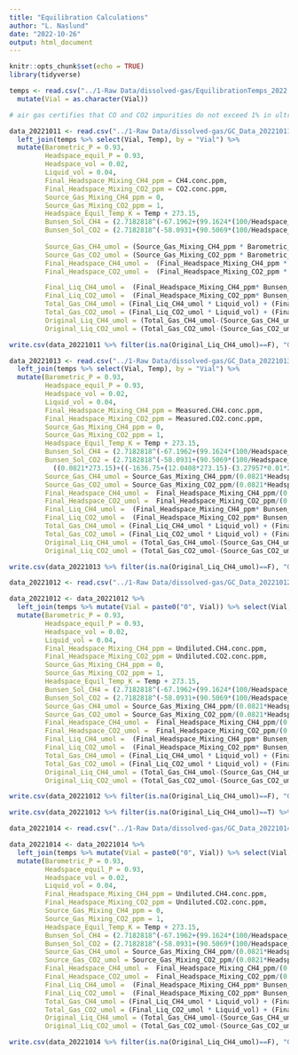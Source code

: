 ```yaml
---
title: "Equilibration Calculations"
author: "L. Naslund"
date: "2022-10-26"
output: html_document
---
```


```r
knitr::opts_chunk$set(echo = TRUE)
library(tidyverse)

temps <- read.csv("../1-Raw Data/dissolved-gas/EquilibrationTemps_2022.csv") %>% 
  mutate(Vial = as.character(Vial))

# air gas certifies that CO and CO2 impurities do not exceed 1% in ultra pure zero air, so as a conservative approach, I set CO2 purge gas concentration to 1 ppm
```

```r
data_20221011 <- read.csv("../1-Raw Data/dissolved-gas/GC_Data_20221011_equil.csv") %>% 
  left_join(temps %>% select(Vial, Temp), by = "Vial") %>% 
  mutate(Barometric_P = 0.93, 
         Headspace_equil_P = 0.93, 
         Headspace_vol = 0.02, 
         Liquid_vol = 0.04, 
         Final_Headspace_Mixing_CH4_ppm = CH4.conc.ppm, 
         Final_Headspace_Mixing_CO2_ppm = CO2.conc.ppm, 
         Source_Gas_Mixing_CH4_ppm = 0, 
         Source_Gas_Mixing_CO2_ppm = 1, 
         Headspace_Equil_Temp_K = Temp + 273.15, 
         Bunsen_Sol_CH4 = (2.7182818^(-67.1962+(99.1624*(100/Headspace_Equil_Temp_K))+(27.9015*log(Headspace_Equil_Temp_K/100)))), 
         Bunsen_Sol_CO2 = (2.7182818^(-58.0931+(90.5069*(100/Headspace_Equil_Temp_K))+(22.294*log(Headspace_Equil_Temp_K/100))))*((0.0821*273.15)+((-1636.75+(12.0408*273.15)-(3.27957*0.01*273.15*273.15)+(3.16528*0.00001*273.15*273.15*273.15))/1000)), 
         
         Source_Gas_CH4_umol = (Source_Gas_Mixing_CH4_ppm * Barometric_P) /(0.0821*Headspace_Equil_Temp_K), 
         Source_Gas_CO2_umol = (Source_Gas_Mixing_CO2_ppm * Barometric_P) /(0.0821*Headspace_Equil_Temp_K), 
         Final_Headspace_CH4_umol =  (Final_Headspace_Mixing_CH4_ppm * Headspace_equil_P)/(0.0821*Headspace_Equil_Temp_K), 
         Final_Headspace_CO2_umol =  (Final_Headspace_Mixing_CO2_ppm * Headspace_equil_P)/(0.0821*Headspace_Equil_Temp_K), 

         Final_Liq_CH4_umol =  (Final_Headspace_Mixing_CH4_ppm* Bunsen_Sol_CH4 * Headspace_equil_P)/(0.0821*Headspace_Equil_Temp_K), 
         Final_Liq_CO2_umol =  (Final_Headspace_Mixing_CO2_ppm* Bunsen_Sol_CO2 * Headspace_equil_P)/(0.0821*Headspace_Equil_Temp_K), 
         Total_Gas_CH4_umol = (Final_Liq_CH4_umol * Liquid_vol) + (Final_Headspace_CH4_umol*Headspace_vol), 
         Total_Gas_CO2_umol = (Final_Liq_CO2_umol * Liquid_vol) + (Final_Headspace_CO2_umol*Headspace_vol), 
         Original_Liq_CH4_umol = (Total_Gas_CH4_umol-(Source_Gas_CH4_umol*Headspace_vol))/Liquid_vol, 
         Original_Liq_CO2_umol = (Total_Gas_CO2_umol-(Source_Gas_CO2_umol*Headspace_vol))/Liquid_vol)

write.csv(data_20221011 %>% filter(is.na(Original_Liq_CH4_umol)==F), "GC_Data_20221011_dissolved.csv", row.names = F)
```


```r
data_20221013 <- read.csv("../1-Raw Data/dissolved-gas/GC_Data_20221013_equil.csv") %>% 
  left_join(temps %>% select(Vial, Temp), by = "Vial") %>% 
  mutate(Barometric_P = 0.93, 
         Headspace_equil_P = 0.93, 
         Headspace_vol = 0.02, 
         Liquid_vol = 0.04, 
         Final_Headspace_Mixing_CH4_ppm = Measured.CH4.conc.ppm, 
         Final_Headspace_Mixing_CO2_ppm = Measured.CO2.conc.ppm, 
         Source_Gas_Mixing_CH4_ppm = 0, 
         Source_Gas_Mixing_CO2_ppm = 1, 
         Headspace_Equil_Temp_K = Temp + 273.15, 
         Bunsen_Sol_CH4 = (2.7182818^(-67.1962+(99.1624*(100/Headspace_Equil_Temp_K))+(27.9015*log(Headspace_Equil_Temp_K/100)))), 
         Bunsen_Sol_CO2 = (2.7182818^(-58.0931+(90.5069*(100/Headspace_Equil_Temp_K))+(22.294*log(Headspace_Equil_Temp_K/100))))*
           ((0.0821*273.15)+((-1636.75+(12.0408*273.15)-(3.27957*0.01*273.15*273.15)+(3.16528*0.00001*273.15*273.15*273.15))/1000)), 
         Source_Gas_CH4_umol = Source_Gas_Mixing_CH4_ppm/(0.0821*Headspace_Equil_Temp_K), 
         Source_Gas_CO2_umol = Source_Gas_Mixing_CO2_ppm/(0.0821*Headspace_Equil_Temp_K), 
         Final_Headspace_CH4_umol =  Final_Headspace_Mixing_CH4_ppm/(0.0821*Headspace_Equil_Temp_K), 
         Final_Headspace_CO2_umol =  Final_Headspace_Mixing_CO2_ppm/(0.0821*Headspace_Equil_Temp_K), 
         Final_Liq_CH4_umol =  (Final_Headspace_Mixing_CH4_ppm* Bunsen_Sol_CH4 * Headspace_equil_P)/(0.0821*Headspace_Equil_Temp_K), 
         Final_Liq_CO2_umol =  (Final_Headspace_Mixing_CO2_ppm* Bunsen_Sol_CO2 * Headspace_equil_P)/(0.0821*Headspace_Equil_Temp_K), 
         Total_Gas_CH4_umol = (Final_Liq_CH4_umol * Liquid_vol) + (Final_Headspace_CH4_umol*Headspace_vol), 
         Total_Gas_CO2_umol = (Final_Liq_CO2_umol * Liquid_vol) + (Final_Headspace_CO2_umol*Headspace_vol), 
         Original_Liq_CH4_umol = (Total_Gas_CH4_umol-(Source_Gas_CH4_umol*Headspace_vol))/Liquid_vol, 
         Original_Liq_CO2_umol = (Total_Gas_CO2_umol-(Source_Gas_CO2_umol*Headspace_vol))/Liquid_vol)

write.csv(data_20221013 %>% filter(is.na(Original_Liq_CH4_umol)==F), "GC_Data_20221013_dissolved.csv", row.names = F)
```

```r
data_20221012 <- read.csv("../1-Raw Data/dissolved-gas/GC_Data_20221012_equil.csv")

data_20221012 <- data_20221012 %>% 
  left_join(temps %>% mutate(Vial = paste0("0", Vial)) %>% select(Vial, Temp), by = "Vial") %>% 
  mutate(Barometric_P = 0.93, 
         Headspace_equil_P = 0.93, 
         Headspace_vol = 0.02, 
         Liquid_vol = 0.04, 
         Final_Headspace_Mixing_CH4_ppm = Undiluted.CH4.conc.ppm, 
         Final_Headspace_Mixing_CO2_ppm = Undiluted.CO2.conc.ppm, 
         Source_Gas_Mixing_CH4_ppm = 0, 
         Source_Gas_Mixing_CO2_ppm = 1, 
         Headspace_Equil_Temp_K = Temp + 273.15, 
         Bunsen_Sol_CH4 = (2.7182818^(-67.1962+(99.1624*(100/Headspace_Equil_Temp_K))+(27.9015*log(Headspace_Equil_Temp_K/100)))), 
         Bunsen_Sol_CO2 = (2.7182818^(-58.0931+(90.5069*(100/Headspace_Equil_Temp_K))+(22.294*log(Headspace_Equil_Temp_K/100))))*((0.0821*273.15)+((-1636.75+(12.0408*273.15)-(3.27957*0.01*273.15*273.15)+(3.16528*0.00001*273.15*273.15*273.15))/1000)), 
         Source_Gas_CH4_umol = Source_Gas_Mixing_CH4_ppm/(0.0821*Headspace_Equil_Temp_K), 
         Source_Gas_CO2_umol = Source_Gas_Mixing_CO2_ppm/(0.0821*Headspace_Equil_Temp_K), 
         Final_Headspace_CH4_umol =  Final_Headspace_Mixing_CH4_ppm/(0.0821*Headspace_Equil_Temp_K), 
         Final_Headspace_CO2_umol =  Final_Headspace_Mixing_CO2_ppm/(0.0821*Headspace_Equil_Temp_K), 
         Final_Liq_CH4_umol =  (Final_Headspace_Mixing_CH4_ppm* Bunsen_Sol_CH4 * Headspace_equil_P)/(0.0821*Headspace_Equil_Temp_K), 
         Final_Liq_CO2_umol =  (Final_Headspace_Mixing_CO2_ppm* Bunsen_Sol_CO2 * Headspace_equil_P)/(0.0821*Headspace_Equil_Temp_K), 
         Total_Gas_CH4_umol = (Final_Liq_CH4_umol * Liquid_vol) + (Final_Headspace_CH4_umol*Headspace_vol), 
         Total_Gas_CO2_umol = (Final_Liq_CO2_umol * Liquid_vol) + (Final_Headspace_CO2_umol*Headspace_vol), 
         Original_Liq_CH4_umol = (Total_Gas_CH4_umol-(Source_Gas_CH4_umol*Headspace_vol))/Liquid_vol, 
         Original_Liq_CO2_umol = (Total_Gas_CO2_umol-(Source_Gas_CO2_umol*Headspace_vol))/Liquid_vol)

write.csv(data_20221012 %>% filter(is.na(Original_Liq_CH4_umol)==F), "GC_Data_20221012_dissolved.csv", row.names = F)

write.csv(data_20221012 %>% filter(is.na(Original_Liq_CH4_umol)==T) %>% filter(str_detect(Vial, "^\\d{4}")==T), "GC_Data_20221012_ebullition.csv", row.names = F)
```


```r
data_20221014 <- read.csv("../1-Raw Data/dissolved-gas/GC_Data_20221014_equil.csv")

data_20221014 <- data_20221014 %>% 
  left_join(temps %>% mutate(Vial = paste0("0", Vial)) %>% select(Vial, Temp), by = "Vial") %>% 
  mutate(Barometric_P = 0.93, 
         Headspace_equil_P = 0.93, 
         Headspace_vol = 0.02, 
         Liquid_vol = 0.04, 
         Final_Headspace_Mixing_CH4_ppm = Undiluted.CH4.conc.ppm, 
         Final_Headspace_Mixing_CO2_ppm = Undiluted.CO2.conc.ppm, 
         Source_Gas_Mixing_CH4_ppm = 0, 
         Source_Gas_Mixing_CO2_ppm = 1, 
         Headspace_Equil_Temp_K = Temp + 273.15, 
         Bunsen_Sol_CH4 = (2.7182818^(-67.1962+(99.1624*(100/Headspace_Equil_Temp_K))+(27.9015*log(Headspace_Equil_Temp_K/100)))), 
         Bunsen_Sol_CO2 = (2.7182818^(-58.0931+(90.5069*(100/Headspace_Equil_Temp_K))+(22.294*log(Headspace_Equil_Temp_K/100))))*((0.0821*273.15)+((-1636.75+(12.0408*273.15)-(3.27957*0.01*273.15*273.15)+(3.16528*0.00001*273.15*273.15*273.15))/1000)), 
         Source_Gas_CH4_umol = Source_Gas_Mixing_CH4_ppm/(0.0821*Headspace_Equil_Temp_K), 
         Source_Gas_CO2_umol = Source_Gas_Mixing_CO2_ppm/(0.0821*Headspace_Equil_Temp_K), 
         Final_Headspace_CH4_umol =  Final_Headspace_Mixing_CH4_ppm/(0.0821*Headspace_Equil_Temp_K), 
         Final_Headspace_CO2_umol =  Final_Headspace_Mixing_CO2_ppm/(0.0821*Headspace_Equil_Temp_K), 
         Final_Liq_CH4_umol =  (Final_Headspace_Mixing_CH4_ppm* Bunsen_Sol_CH4 * Headspace_equil_P)/(0.0821*Headspace_Equil_Temp_K), 
         Final_Liq_CO2_umol =  (Final_Headspace_Mixing_CO2_ppm* Bunsen_Sol_CO2 * Headspace_equil_P)/(0.0821*Headspace_Equil_Temp_K), 
         Total_Gas_CH4_umol = (Final_Liq_CH4_umol * Liquid_vol) + (Final_Headspace_CH4_umol*Headspace_vol), 
         Total_Gas_CO2_umol = (Final_Liq_CO2_umol * Liquid_vol) + (Final_Headspace_CO2_umol*Headspace_vol), 
         Original_Liq_CH4_umol = (Total_Gas_CH4_umol-(Source_Gas_CH4_umol*Headspace_vol))/Liquid_vol, 
         Original_Liq_CO2_umol = (Total_Gas_CO2_umol-(Source_Gas_CO2_umol*Headspace_vol))/Liquid_vol)

write.csv(data_20221014 %>% filter(is.na(Original_Liq_CH4_umol)==F), "GC_Data_20221014_dissolved.csv", row.names = F)

```

